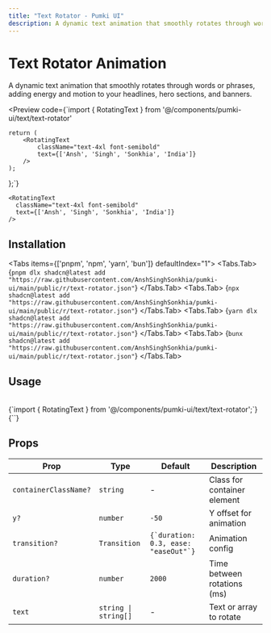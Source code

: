 ```yaml
---
title: "Text Rotator - Pumki UI"
description: A dynamic text animation that smoothly rotates through words or phrases, adding energy and motion to your headlines, hero sections, and banners.
---
```



# Text Rotator Animation

A dynamic text animation that smoothly rotates through words or phrases, adding energy and motion to your headlines, hero sections, and banners.

<Preview
  code={`import { RotatingText } from '@/components/pumki-ui/text/text-rotator'

    return (
        <RotatingText
            className="text-4xl font-semibold"
            text={['Ansh', 'Singh', 'Sonkhia', 'India']}
        />
    );
};`}
>
    <RotatingText
      className="text-4xl font-semibold"
      text={['Ansh', 'Singh', 'Sonkhia', 'India']}
    />

</Preview>

## Installation

<Tabs items={['pnpm', 'npm', 'yarn', 'bun']} defaultIndex="1">
  <Tabs.Tab>
    <CodeBlock language="bash">
      {`pnpm dlx shadcn@latest add "https://raw.githubusercontent.com/AnshSinghSonkhia/pumki-ui/main/public/r/text-rotator.json"`}
    </CodeBlock>
  </Tabs.Tab>
  <Tabs.Tab>
    <CodeBlock language="bash">
      {`npx shadcn@latest add "https://raw.githubusercontent.com/AnshSinghSonkhia/pumki-ui/main/public/r/text-rotator.json"`}
    </CodeBlock>
  </Tabs.Tab>
  <Tabs.Tab>
    <CodeBlock language="bash">
      {`yarn dlx shadcn@latest add "https://raw.githubusercontent.com/AnshSinghSonkhia/pumki-ui/main/public/r/text-rotator.json"`}
    </CodeBlock>
  </Tabs.Tab>
  <Tabs.Tab>
    <CodeBlock language="bash">
      {`bunx shadcn@latest add "https://raw.githubusercontent.com/AnshSinghSonkhia/pumki-ui/main/public/r/text-rotator.json"`}
    </CodeBlock>
  </Tabs.Tab>
</Tabs>

## Usage

<br/>

<CodeBlock language="typescript">
    {`import { RotatingText } from '@/components/pumki-ui/text/text-rotator';`}
</CodeBlock>

<br/>

<CodeBlock language="typescript">
    {`<RotatingText text={['Ansh', 'Singh', 'Sonkhia']} />`}
</CodeBlock>

## Props


<PumkiTableStyles />

<PumkiTable>
  <table className="pumki-table">
    <thead>
      <tr>
        <th>Prop</th>
        <th>Type</th>
        <th>Default</th>
        <th>Description</th>
      </tr>
    </thead>
    <tbody>
      <tr>
        <td><code>containerClassName?</code></td>
        <td><code>string</code></td>
        <td>-</td>
        <td>Class for container element</td>
      </tr>
      <tr>
        <td><code>y?</code></td>
        <td><code>number</code></td>
        <td><code>-50</code></td>
        <td>Y offset for animation</td>
      </tr>
      <tr>
        <td><code>transition?</code></td>
        <td><code>Transition</code></td>
        <td><code>{`duration: 0.3, ease: "easeOut"`}</code></td>
        <td>Animation config</td>
      </tr>
      <tr>
        <td><code>duration?</code></td>
        <td><code>number</code></td>
        <td><code>2000</code></td>
        <td>Time between rotations (ms)</td>
      </tr>
      <tr>
        <td><code>text</code></td>
        <td><code>string | string[]</code></td>
        <td>-</td>
        <td>Text or array to rotate</td>
      </tr>
    </tbody>
  </table>
</PumkiTable>